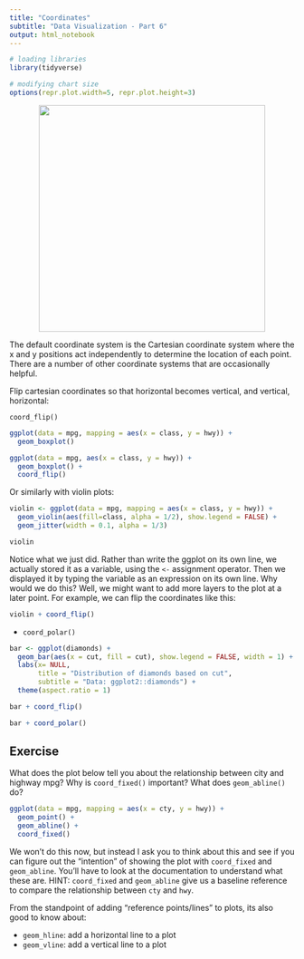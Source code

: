 ```yaml
---
title: "Coordinates"
subtitle: "Data Visualization - Part 6"
output: html_notebook
---
```


```r
# loading libraries
library(tidyverse)

# modifying chart size
options(repr.plot.width=5, repr.plot.height=3)
```

<center> ![](../png/layers-of-ggplot.png){width=400} </center>

The default coordinate system is the Cartesian coordinate system where the x and y positions act independently to determine the location of each point. There are a number of other coordinate systems that are occasionally helpful.

Flip cartesian coordinates so that horizontal becomes vertical, and vertical, horizontal:

`coord_flip()`

```r
ggplot(data = mpg, mapping = aes(x = class, y = hwy)) + 
  geom_boxplot()
```

```r
ggplot(data = mpg, aes(x = class, y = hwy)) + 
  geom_boxplot() +
  coord_flip()
```

Or similarly with violin plots:

```r
violin <- ggplot(data = mpg, mapping = aes(x = class, y = hwy)) + 
  geom_violin(aes(fill=class, alpha = 1/2), show.legend = FALSE) +
  geom_jitter(width = 0.1, alpha = 1/3) 

violin
```
Notice what we just did. Rather than write the ggplot on its own line, we actually stored it as a variable, using the `<-` assignment operator.  Then we displayed it by typing the variable as an expression on its own line.  Why would we do this? Well, we might want to add more layers to the plot at a later point. For example, we can flip the coordinates like this: 


```r
violin + coord_flip()
```


* `coord_polar()`

```r
bar <- ggplot(diamonds) +
  geom_bar(aes(x = cut, fill = cut), show.legend = FALSE, width = 1) +
  labs(x= NULL, 
       title = "Distribution of diamonds based on cut",
       subtitle = "Data: ggplot2::diamonds") +
  theme(aspect.ratio = 1)

bar + coord_flip()
```

```r
bar + coord_polar()
```

## Exercise
What does the plot below tell you about the relationship between city and highway mpg? Why is `coord_fixed()` important? What does `geom_abline()` do?

```r
ggplot(data = mpg, mapping = aes(x = cty, y = hwy)) +
  geom_point() + 
  geom_abline() +
  coord_fixed()
```

We won't do this now, but instead I ask you to think about this and see if you can figure out the "intention" of showing the plot with `coord_fixed` and `geom_abline`.  You'll have to look at the documentation to understand what these are. HINT: `coord_fixed` and `geom_abline` give us a baseline reference to compare the relationship between `cty` and `hwy`.

From the standpoint of adding "reference points/lines" to plots, its also good to know about:

* `geom_hline`: add a horizontal line to a plot 
* `geom_vline`: add a vertical line to a plot
